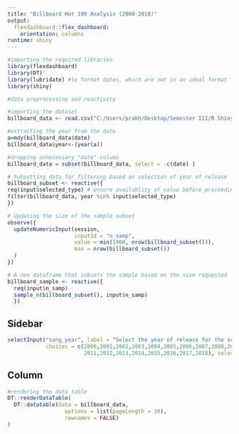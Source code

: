 ```yaml
---
title: "Billboard Hot 100 Analysis (2000-2018)"
output: 
  flexdashboard::flex_dashboard:
    orientation: columns
runtime: shiny
---
```


```r
#importing the required libraries
library(flexdashboard)
library(DT)
library(lubridate) #to format dates, which are not in an ideal format
library(shiny)

```


```r
#data preprocessing and reactivity

#importing the dataset
billboard_data <- read.csv("C:/Users/prakh/Desktop/Semester III/R Shiny/Homework 2/billboard.csv")

#extracting the year from the date
a=mdy(billboard_data$date)
billboard_data$year<-(year(a))

#dropping unnecessary "date" column
billboard_data = subset(billboard_data, select = -c(date) )

# Subsetting data for filtering based on selection of year of release
billboard_subset <- reactive({
req(input$selected_type) # ensure availablity of value before proceeding
filter(billboard_data, year %in% input$selected_type)
})

# Updating the size of the sample subset
observe({
  updateNumericInput(session, 
                     inputId = "n_samp",
                     value = min(1000, nrow(billboard_subset())),
                     max = nrow(billboard_subset())
  )
})

# A new dataframe that subsets the sample based on the size requested
billboard_sample <- reactive({ 
  req(input$n_samp) 
  sample_n(billboard_subset(), input$n_samp)
  })

```


Sidebar {.sidebar}
-----------------------------------------------------------------------

```r
selectInput("song_year", label = "Select the year of release for the song:",
            choices = c(2000,2001,2002,2003,2004,2005,2006,2007,2008,2009,2010,
                        2011,2012,2013,2014,2015,2016,2017,2018), selected = 2015)

```

Column
-----------------------------------------------------------------------

```r
#rendering the data table
DT::renderDataTable(
  DT::datatable(data = billboard_data, 
                  options = list(pageLength = 10), 
                  rownames = FALSE)
)

```
